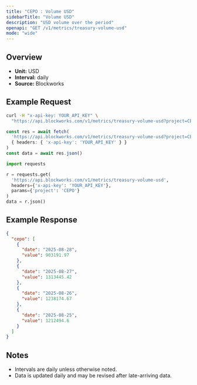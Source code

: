 ```yaml
---
title: "CEPO : Volume USD"
sidebarTitle: "Volume USD"
description: "USD volume over the period"
openapi: "GET /v1/metrics/treasury-volume-usd"
mode: "wide"
---
```


## Overview

- **Unit:** USD
- **Interval:** daily
- **Source:** Blockworks

## Example Request

<CodeGroup>

```bash cURL
curl -H "x-api-key: YOUR_API_KEY" \
  "https://api.blockworks.com/v1/metrics/treasury-volume-usd?project=CEPO"
```

```typescript TypeScript
const res = await fetch(
  'https://api.blockworks.com/v1/metrics/treasury-volume-usd?project=CEPO',
  { headers: { 'x-api-key': 'YOUR_API_KEY' } }
)
const data = await res.json()
```

```python Python
import requests

r = requests.get(
  'https://api.blockworks.com/v1/metrics/treasury-volume-usd',
  headers={'x-api-key': 'YOUR_API_KEY'},
  params={'project': 'CEPO'}
)
data = r.json()
```

</CodeGroup>

## Example Response

```json
{
  "cepo": [
    {
      "date": "2025-08-28",
      "value": 903191.97
    },
    {
      "date": "2025-08-27",
      "value": 1313445.42
    },
    {
      "date": "2025-08-26",
      "value": 1238174.67
    },
    {
      "date": "2025-08-25",
      "value": 1212494.6
    }
  ]
}
```

## Notes
- Intervals are daily unless otherwise noted.
- Data is updated daily and may be revised after late-arriving data.
